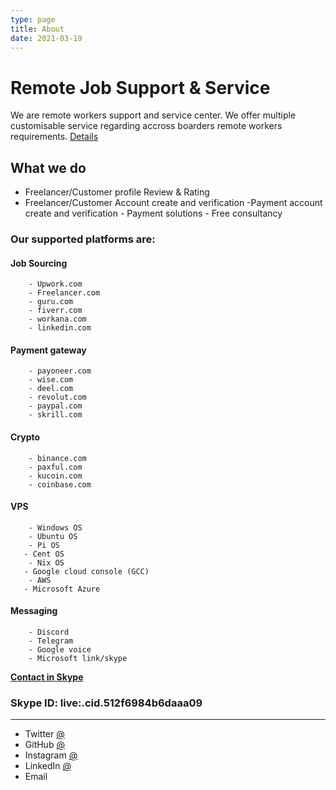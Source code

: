 ```yaml
---
type: page
title: About
date: 2021-03-19
---
```


# Remote Job Support & Service

We are remote workers support and service center. We offer multiple customisable service regarding accross boarders remote workers requirements.  [Details](https://m.bdmeter.info) 


## What we do

   - Freelancer/Customer profile Review & Rating 
   - Freelancer/Customer  Account create and verification 
    -Payment account create and verification
    - Payment solutions
    - Free consultancy 


### Our supported platforms are: 

#### Job Sourcing
        - Upwork.com
        - Freelancer.com
        - guru.com
        - fiverr.com
        - workana.com
        - linkedin.com
#### Payment gateway
        - payoneer.com
        - wise.com
        - deel.com
        - revolut.com
        - paypal.com
        - skrill.com
#### Crypto
        - binance.com
        - paxful.com
        - kucoin.com
        - coinbase.com
#### VPS
        - Windows OS
        - Ubuntu OS
        - Pi OS
       - Cent OS
        - Nix OS
       - Google cloud console (GCC)
        - AWS
       - Microsoft Azure
#### Messaging
        - Discord
        - Telegram
        - Google voice
        - Microsoft link/skype




[**Contact in Skype**](https://skype.me/live:.cid.512f6984b6daaa09) 
### Skype ID: live:.cid.512f6984b6daaa09

---

- Twitter [@](https://twitter.com/)
- GitHub [@](https://github.com/)
- Instagram [@](https://instagram.com/)
- LinkedIn [@](https://www.linkedin.com/in//)
- Email 
